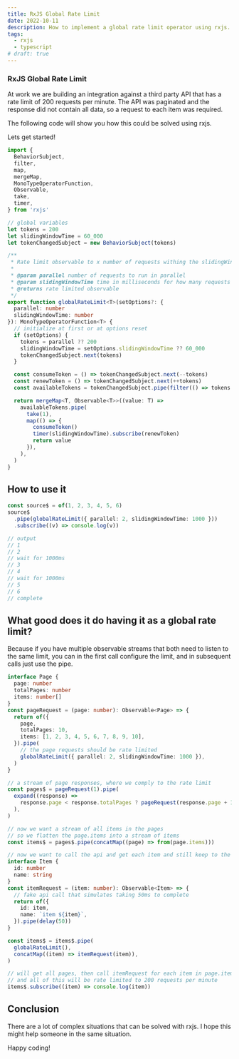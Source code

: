 ```yaml
---
title: RxJS Global Rate Limit
date: 2022-10-11
description: How to implement a global rate limit operator using rxjs.
tags:
  - rxjs
  - typescript
# draft: true
---
```


### RxJS Global Rate Limit

At work we are building an integration against a third party API that has a rate limit of 200 requests per minute.
The API was paginated and the response did not contain all data, so a request to each item was required.

The following code will show you how this could be solved using rxjs.

Lets get started!

```ts
import {
  BehaviorSubject,
  filter,
  map,
  mergeMap,
  MonoTypeOperatorFunction,
  Observable,
  take,
  timer,
} from 'rxjs'

// global variables
let tokens = 200
let slidingWindowTime = 60_000
let tokenChangedSubject = new BehaviorSubject(tokens)

/**
 * Rate limit observable to x number of requests withing the slidingWindowTime
 *
 * @param parallel number of requests to run in parallel
 * @param slidingWindowTime time in milliseconds for how many requests can be run within
 * @returns rate limited observable
 */
export function globalRateLimit<T>(setOptions?: {
  parallel: number
  slidingWindowTime: number
}): MonoTypeOperatorFunction<T> {
  // initialize at first or at options reset
  if (setOptions) {
    tokens = parallel ?? 200
    slidingWindowTime = setOptions.slidingWindowTime ?? 60_000
    tokenChangedSubject.next(tokens)
  }

  const consumeToken = () => tokenChangedSubject.next(--tokens)
  const renewToken = () => tokenChangedSubject.next(++tokens)
  const availableTokens = tokenChangedSubject.pipe(filter(() => tokens > 0))

  return mergeMap<T, Observable<T>>((value: T) =>
    availableTokens.pipe(
      take(1),
      map(() => {
        consumeToken()
        timer(slidingWindowTime).subscribe(renewToken)
        return value
      }),
    ),
  )
}
```

## How to use it

```ts
const source$ = of(1, 2, 3, 4, 5, 6)
source$
  .pipe(globalRateLimit({ parallel: 2, slidingWindowTime: 1000 }))
  .subscribe((v) => console.log(v))

// output
// 1
// 2
// wait for 1000ms
// 3
// 4
// wait for 1000ms
// 5
// 6
// complete
```

## What good does it do having it as a global rate limit?

Because if you have multiple observable streams that both need to listen to the same limit, you can in the first call configure the limit,
and in subsequent calls just use the pipe.

```ts
interface Page {
  page: number
  totalPages: number
  items: number[]
}
const pageRequest = (page: number): Observable<Page> => {
  return of({
    page,
    totalPages: 10,
    items: [1, 2, 3, 4, 5, 6, 7, 8, 9, 10],
  }).pipe(
    // the page requests should be rate limited
    globalRateLimit({ parallel: 2, slidingWindowTime: 1000 }),
  )
}

// a stream of page responses, where we comply to the rate limit
const pages$ = pageRequest(1).pipe(
  expand((response) =>
    response.page < response.totalPages ? pageRequest(response.page + 1) : EMPTY,
  ),
)

// now we want a stream of all items in the pages
// so we flatten the page.items into a stream of items
const items$ = pages$.pipe(concatMap((page) => from(page.items)))

// now we want to call the api and get each item and still keep to the rate limit
interface Item {
  id: number
  name: string
}
const itemRequest = (item: number): Observable<Item> => {
  // fake api call that simulates taking 50ms to complete
  return of({
    id: item,
    name: `item ${item}`,
  }).pipe(delay(50))
}

const items$ = items$.pipe(
  globalRateLimit(),
  concatMap((item) => itemRequest(item)),
)

// will get all pages, then call itemRequest for each item in page.items
// and all of this will be rate limited to 200 requests per minute
items$.subscribe((item) => console.log(item))
```

## Conclusion

There are a lot of complex situations that can be solved with rxjs.
I hope this might help someone in the same situation.

Happy coding!
